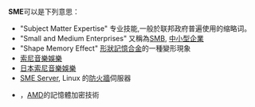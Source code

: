 '''SME'''可以是下列意思：

* "Subject Matter Expertise" 专业技能,一般於联邦政府普遍使用的缩略词。
* "Small and Medium Enterprises" 又稱為[[SMB|SMB]], [[中小型企業|中小型企業]]
* "Shape Memory Effect" [[形狀記憶合金|形狀記憶合金]]的一種變形現象
*[[索尼音樂娛樂|索尼音樂娛樂]]
*[[日本索尼音樂娛樂|日本索尼音樂娛樂]]
*[[SME_Server|SME Server]], Linux 的[[防火牆|防火牆]]伺服器
*{{link-en|Secure Memory Encryption}}，[[AMD|AMD]]的記憶體加密技術
{{disambig|cat=三字拉丁字母縮寫消歧義}}